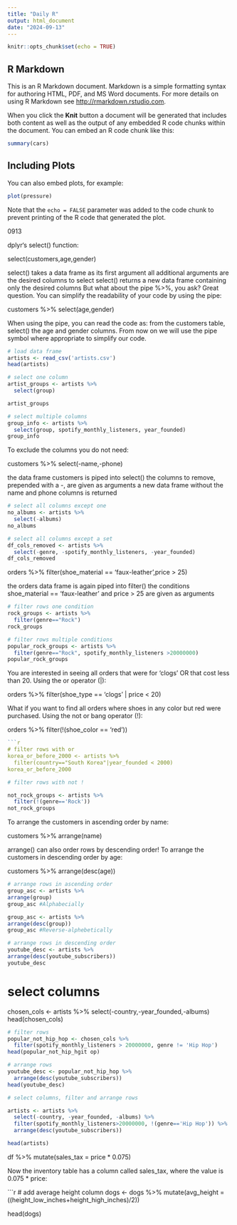 ```yaml
---
title: "Daily R"
output: html_document
date: "2024-09-13"
---
```


```r
knitr::opts_chunk$set(echo = TRUE)
```

## R Markdown

This is an R Markdown document. Markdown is a simple formatting syntax for authoring HTML, PDF, and MS Word documents. For more details on using R Markdown see <http://rmarkdown.rstudio.com>.

When you click the **Knit** button a document will be generated that includes both content as well as the output of any embedded R code chunks within the document. You can embed an R code chunk like this:

```r
summary(cars)
```

## Including Plots

You can also embed plots, for example:

```r
plot(pressure)
```

Note that the `echo = FALSE` parameter was added to the code chunk to prevent printing of the R code that generated the plot.



0913

dplyr‘s select() function:

select(customers,age,gender)

select() takes a data frame as its first argument
all additional arguments are the desired columns to select
select() returns a new data frame containing only the desired columns
But what about the pipe %>%, you ask? Great question. You can simplify the readability of your code by using the pipe:

customers %>%
  select(age,gender)

When using the pipe, you can read the code as: 
from the customers table, select() the age and gender columns. 
From now on we will use the pipe symbol where appropriate to simplify our code.


```r
# load data frame
artists <- read_csv('artists.csv')
head(artists)
```

```r
# select one column
artist_groups <- artists %>%
  select(group)

artist_groups
```

```r
# select multiple columns
group_info <- artists %>%
  select(group, spotify_monthly_listeners, year_founded)
group_info

```


To exclude the columns you do not need:

customers %>%
  select(-name,-phone)

the data frame customers is piped into select()
the columns to remove, prepended with a -, are given as arguments
a new data frame without the name and phone columns is returned

```r
# select all columns except one
no_albums <- artists %>%
  select(-albums)
no_albums

```

```r
# select all columns except a set
df_cols_removed <- artists %>%
  select(-genre, -spotify_monthly_listeners, -year_founded)
df_cols_removed


```


orders %>%
  filter(shoe_material == 'faux-leather',price > 25)

the orders data frame is again piped into filter()
the conditions shoe_material == 'faux-leather' and price > 25 are given as arguments

```r
# filter rows one condition
rock_groups <- artists %>%
  filter(genre=="Rock")
rock_groups

```

```r
# filter rows multiple conditions
popular_rock_groups <- artists %>%
  filter(genre=="Rock", spotify_monthly_listeners >20000000)
popular_rock_groups
```

You are interested in seeing all orders that were for 'clogs' OR that cost less than 20. Using the or operator (|):

orders %>%
  filter(shoe_type == 'clogs' | price < 20)
  
  What if you want to find all orders where shoes in any color but red were purchased. Using the not or bang operator (!):

orders %>%
  filter(!(shoe_color == 'red'))


```r
```r
# filter rows with or
korea_or_before_2000 <- artists %>%
  filter(country=="South Korea"|year_founded < 2000)
korea_or_before_2000

```

```r
# filter rows with not !

not_rock_groups <- artists %>%
  filter(!(genre=='Rock'))
not_rock_groups

```

To arrange the customers in ascending order by name:

customers %>%
  arrange(name)
  
arrange() can also order rows by descending order! To arrange the customers in descending order by age:

customers %>%
  arrange(desc(age))
  
  
```r
# arrange rows in ascending order
group_asc <- artists %>%
arrange(group)
group_asc #Alphabecially

group_asc <- artists %>%
arrange(desc(group))
group_asc #Reverse-alphebetically
```

```r
# arrange rows in descending order
youtube_desc <- artists %>%
arrange(desc(youtube_subscribers))
youtube_desc
```
  
  
# select columns
chosen_cols <- artists %>% 
  select(-country,-year_founded,-albums)
head(chosen_cols)

```r
# filter rows
popular_not_hip_hop <- chosen_cols %>% 
  filter(spotify_monthly_listeners > 20000000, genre != 'Hip Hop') 
head(popular_not_hip_hgit op)
```

```r
# arrange rows
youtube_desc <- popular_not_hip_hop %>% 
  arrange(desc(youtube_subscribers))
head(youtube_desc)
```

```r
# select columns, filter and arrange rows

artists <- artists %>% 
  select(-country, -year_founded, -albums) %>% 
  filter(spotify_monthly_listeners>20000000, !(genre=='Hip Hop')) %>%
  arrange(desc(youtube_subscribers))

head(artists)
```

df %>%
  mutate(sales_tax = price * 0.075)

Now the inventory table has a column called sales_tax, where the value is 0.075 * price:


```r

# add average height column
dogs <- dogs %>% 
  mutate(avg_height =((height_low_inches+height_high_inches)/2))

head(dogs)
